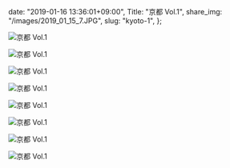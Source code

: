  date: "2019-01-16 13:36:01+09:00",
  Title: "京都 Vol.1",
  share_img: "/images/2019_01_15_7.JPG",
  slug: "kyoto-1",
};

![京都 Vol.1](/images/2019_01_15_1.JPG)

![京都 Vol.1](/images/2019_01_15_2.JPG)

![京都 Vol.1](/images/2019_01_15_3.JPG)

![京都 Vol.1](/images/2019_01_15_4.JPG)

![京都 Vol.1](/images/2019_01_15_5.JPG)

![京都 Vol.1](/images/2019_01_15_6.JPG)

![京都 Vol.1](/images/2019_01_15_7.JPG)

![京都 Vol.1](/images/2019_01_15_8.JPG)
